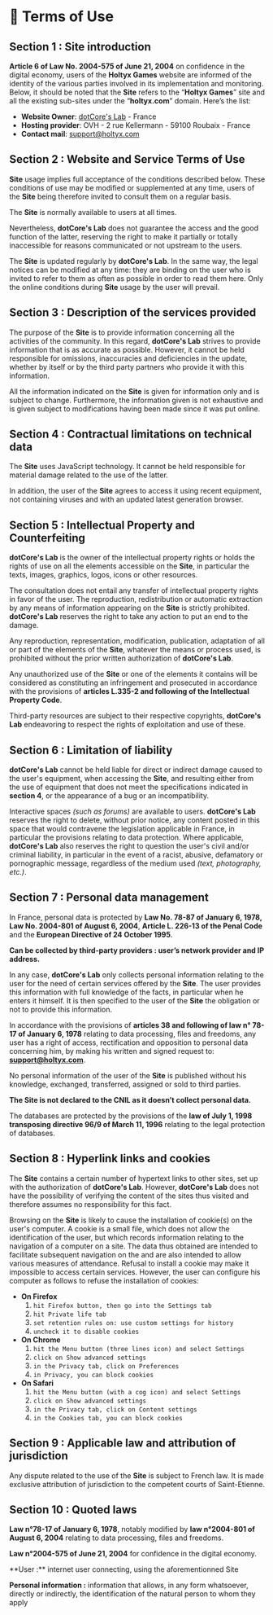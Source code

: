 
# 📑 Terms of Use
## Section 1 : Site introduction
**Article 6 of Law No. 2004-575 of June 21, 2004** on confidence in the digital economy, users of the **Holtyx Games** website are informed of the identity of the various parties involved in its implementation and monitoring. 
Below, it should be noted that the **Site** refers to the “**Holtyx Games**” site and all the existing sub-sites under the “**holtyx.com**” domain. Here’s the list:
- **Website Owner**: [dotCore's Lab](https://dotcore-lab.net/) - France
- **Hosting provider**: OVH - 2 rue Kellermann - 59100 Roubaix - France
- **Contact mail**: support@holtyx.com

## Section 2 : Website and Service Terms of Use
**Site** usage implies full acceptance of the conditions described below. These conditions of use may be modified or supplemented at any time, users of the **Site** being therefore invited to consult them on a regular basis.  

The **Site** is normally available to users at all times.  

Nevertheless, **dotCore's Lab** does not guarantee the access and the good function of the latter, reserving the right to make it partially or totally inaccessible for reasons communicated or not upstream to the users.  

The **Site** is updated regularly by **dotCore's Lab**. In the same way, the legal notices can be modified at any time: they are binding on the user who is invited to refer to them as often as possible in order to read them here. Only the online conditions during **Site** usage by the user will prevail.

## Section 3 : Description of the services provided
The purpose of the **Site** is to provide information concerning all the activities of the community. In this regard, **dotCore's Lab** strives to provide information that is as accurate as possible. However, it cannot be held responsible for omissions, inaccuracies and deficiencies in the update, whether by itself or by the third party partners who provide it with this information.  

All the information indicated on the **Site** is given for information only and is subject to change. Furthermore, the information given is not exhaustive and is given subject to modifications having been made since it was put online.

## Section 4 : Contractual limitations on technical data
The **Site** uses JavaScript technology. It cannot be held responsible for material damage related to the use of the latter.  

In addition, the user of the **Site** agrees to access it using recent equipment, not containing viruses and with an updated latest generation browser.

## Section 5 : Intellectual Property and Counterfeiting
**dotCore's Lab** is the owner of the intellectual property rights or holds the rights of use on all the elements accessible on the **Site**, in particular the texts, images, graphics, logos, icons or other resources.  

The consultation does not entail any transfer of intellectual property rights in favor of the user. The reproduction, redistribution or automatic extraction by any means of information appearing on the **Site** is strictly prohibited. **dotCore's Lab** reserves the right to take any action to put an end to the damage.  

Any reproduction, representation, modification, publication, adaptation of all or part of the elements of the **Site**, whatever the means or process used, is prohibited without the prior written authorization of **dotCore's Lab**.  

Any unauthorized use of the **Site** or one of the elements it contains will be considered as constituting an infringement and prosecuted in accordance with the provisions of **articles L.335-2 and following of the Intellectual Property Code**.  

Third-party resources are subject to their respective copyrights, **dotCore's Lab** endeavoring to respect the rights of exploitation and use of these.

## Section 6 : Limitation of liability
**dotCore's Lab** cannot be held liable for direct or indirect damage caused to the user's equipment, when accessing the **Site**, and resulting either from the use of equipment that does not meet the specifications indicated in **section 4**, or the appearance of a bug or an incompatibility.  

Interactive spaces *(such as forums)* are available to users. **dotCore's Lab** reserves the right to delete, without prior notice, any content posted in this space that would contravene the legislation applicable in France, in particular the provisions relating to data protection. Where applicable, **dotCore's Lab** also reserves the right to question the user's civil and/or criminal liability, in particular in the event of a racist, abusive, defamatory or pornographic message, regardless of the medium used *(text, photography, etc.)*.

## Section 7 : Personal data management
In France, personal data is protected by **Law No. 78-87 of January 6, 1978, Law No. 2004-801 of August 6, 2004**, **Article L. 226-13 of the Penal Code** and the **European Directive of 24 October 1995**.  

**Can be collected by third-party providers : user’s network provider and IP address.**  

In any case, **dotCore's Lab** only collects personal information relating to the user for the need of certain services offered by the **Site**. The user provides this information with full knowledge of the facts, in particular when he enters it himself. It is then specified to the user of the **Site** the obligation or not to provide this information.  

In accordance with the provisions of **articles 38 and following of law n° 78-17 of January 6, 1978** relating to data processing, files and freedoms, any user has a right of access, rectification and opposition to personal data concerning him, by making his written and signed request to: **support@holtyx.com**.  

No personal information of the user of the **Site** is published without his knowledge, exchanged, transferred, assigned or sold to third parties.  

**The Site is not declared to the CNIL as it doesn’t collect personal data.**  

The databases are protected by the provisions of the **law of July 1, 1998 transposing directive 96/9 of March 11, 1996** relating to the legal protection of databases.

## Section 8 : Hyperlink links and cookies
The **Site** contains a certain number of hypertext links to other sites, set up with the authorization of **dotCore's Lab**. However, **dotCore's Lab** does not have the possibility of verifying the content of the sites thus visited and therefore assumes no responsibility for this fact.  

Browsing on the **Site** is likely to cause the installation of cookie(s) on the user's computer. A cookie is a small file, which does not allow the identification of the user, but which records information relating to the navigation of a computer on a site. The data thus obtained are intended to facilitate subsequent navigation on the and are also intended to allow various measures of attendance. Refusal to install a cookie may make it impossible to access certain services. However, the user can configure his computer as follows to refuse the installation of cookies:  
- **On Firefox**
    1. ``hit Firefox button, then go into the Settings tab``
    2. ``hit Private life tab``
    3. ``set retention rules on: use custom settings for history``
    4. ``uncheck it to disable cookies``
- **On Chrome**
    1. ``hit the Menu button (three lines icon) and select Settings``
    2. ``click on Show advanced settings``
    3. ``in the Privacy tab, click on Preferences``
    4. ``in Privacy, you can block cookies``
- **On Safari**
    1. ``hit the Menu button (with a cog icon) and select Settings``
    2. ``click on Show advanced settings``
    3. ``in the Privacy tab, click on Content settings``
    4. ``in the Cookies tab, you can block cookies``

## Section 9 : Applicable law and attribution of jurisdiction
Any dispute related to the use of the **Site** is subject to French law. It is made exclusive attribution of jurisdiction to the competent courts of Saint-Etienne.

## Section 10 : Quoted laws
**Law n°78-17 of January 6, 1978**, notably modified by **law n°2004-801 of August 6, 2004** relating to data processing, files and freedoms.  

**Law n°2004-575 of June 21, 2004** for confidence in the digital economy.

<Callout type="info" emoji="ℹ️">
  **User :** internet user connecting, using the aforementionned Site  

  **Personal information :** information that allows, in any form whatsoever, directly or indirectly, the identification of the natural person to whom they apply
</Callout>